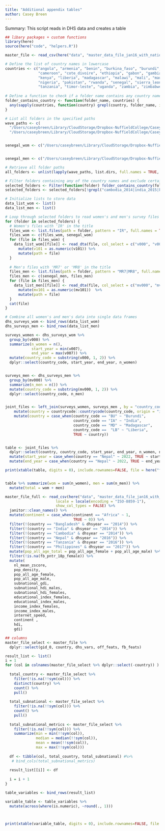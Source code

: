 ```yaml
---
title: "Additional appendix tables"
author: Casey Breen
---
```


Summary: This script reads in DHS data and creates a table

```r
## libary packages + custom functions 
library(here)
source(here("code", "helpers.R"))
```


```r
master_file <- read_csv(here("data", "master_data_file_jan16_with_national.csv")) 
```

```r
# Define the list of country names in lowercase
countries <- c("angola", "armenia", "benin", "burkina_faso", "burundi", "cambodia", 
               "cameroon", "cote_divoire", "ethiopia", "gabon", "gambia", "guinea", "haiti", "india", 
               "kenya", "liberia", "madagascar", "malawi", "mali", "mauritania", "mozabique", "nepal", 
               "nigeria", "pakistan", "rwanda", "senegal", "sierra_leone", "south_africa", 
               "tanzania", "timor-leste", "uganda", "zambia", "zimbabwe")
 
# Define a function to check if a folder name contains any country names
folder_contains_country <- function(folder_name, countries) {
  any(sapply(countries, function(country) grepl(country, folder_name, ignore.case = TRUE)))
}

# List all folders in the specified paths
wave_paths <- c(
  "/Users/caseybreen/Library/CloudStorage/Dropbox-NuffieldCollege/Casey Breen/dgg_research/national/data_refresh/dhs/wave7/",
  "/Users/caseybreen/Library/CloudStorage/Dropbox-NuffieldCollege/Casey Breen/dgg_research/national/data_refresh/dhs/wave8/")


senegal_wom <- c("/Users/caseybreen/Library/CloudStorage/Dropbox-NuffieldCollege/Casey Breen/dgg_research/subnational/data_processing/dhs_survey_gps/Senegal/SN_2019_CONTINUOUSDHS_09192023_1943_198343/SNIR8BDT/SNIR8BFL.DTA") 


senegal_men <- c("/Users/caseybreen/Library/CloudStorage/Dropbox-NuffieldCollege/Casey Breen/dgg_research/subnational/data_processing/dhs_survey_gps/Senegal/SN_2019_CONTINUOUSDHS_09192023_1943_198343/SNMR8BDT/SNMR8BFL.DTA")

# Retrieve all folder paths
all_folders <- unlist(lapply(wave_paths, list.dirs, full.names = TRUE, recursive = FALSE))

# Filter folders containing any of the country names and exclude certain folders
selected_folders <- Filter(function(folder) folder_contains_country(folder, countries), all_folders)
selected_folders <- selected_folders[!grepl("cambodia_2014|india_2015|kenya_2014|rwanda_2014|rwanda_2014|nepal_2016|tanzania_2015", selected_folders, ignore.case = TRUE)]

# Initialize lists to store data
data_list_wom <- list()
data_list_men <- list()

# Loop through selected folders to read women's and men's survey files
for (folder in selected_folders) {
  # Women's files with 'IR' in the title
  files_wom <- list.files(path = folder, pattern = "IR", full.names = TRUE)
  files_wom <- c(files_wom, senegal_wom)
  for (file in files_wom) {
    data_list_wom[[file]] <- read_dta(file, col_select = c("v000", "v001", "v007", "v101", "v005", "v017", "v169a", "v171a")) %>% 
      mutate(v101 = as.numeric(v101)) %>% 
      mutate(path = file)
  }
  
  # Men's files with 'MR7' or 'MR8' in the title
  files_men <- list.files(path = folder, pattern = "MR7|MR8", full.names = TRUE)
  files_men <- c(senegal_men, files_men)
  for (file in files_men) {
    data_list_men[[file]] <- read_dta(file, col_select = c("mv000", "mv001", "mv007", "mv101", "mv005", "mv169a", "mv171a")) %>% 
      mutate(mv101 = as.numeric(mv101))  %>% 
      mutate(path = file)
  }
  cat(file) 
}

# Combine all women's and men's data into single data frames
dhs_surveys_wom <- bind_rows(data_list_wom)
dhs_surveys_men <- bind_rows(data_list_men)

```

```r
surveys_women <- dhs_surveys_wom %>% 
  group_by(v000) %>% 
  summarize(n_women = n(),
            start_year = min(v007),
            end_year = max(v007)) %>% 
  mutate(country_code = substring(v000, 1, 2)) %>% 
  dplyr::select(country_code, start_year, end_year, n_women)


surveys_men <- dhs_surveys_men %>% 
  group_by(mv000) %>% 
  summarize(n_men = n()) %>% 
  mutate(country_code = substring(mv000, 1, 2)) %>% 
  dplyr::select(country_code, n_men)


joint_files <- left_join(surveys_women, surveys_men , by = "country_code") %>% 
    mutate(country = countrycode::countrycode(country_code, origin = "iso2c", destination = "country.name")) %>%
    mutate(country = case_when(country_code == "BU" ~ "Burundi",
                               country_code == "IA" ~ "India",
                               country_code == "MD" ~ "Madagascar",
                               country_code ==  "LB" ~ "Liberia",
                               TRUE ~ country))


table <- joint_files %>% 
  dplyr::select(country, country_code, start_year, end_year, n_women, n_men) %>% 
  mutate(start_year = case_when(country == "Nepal" ~ 2022, TRUE ~ start_year)) %>% 
  mutate(end_year = case_when(country == "Nepal" ~ 2022, TRUE ~ end_year))

print(xtable(table, digits = 0), include.rownames=FALSE, file = here("figures", "dhs_table.html"))


table %>% summarize(wom = sum(n_women), men = sum(n_men)) %>% 
  mutate(total = wom + men)
```


```r
master_file_full <- read_csv(here("data", "master_data_file_jan16_with_national.csv"), 
                       locale = locale(encoding = "ISO-8859-1"),
                       show_col_types = FALSE) %>%
  janitor::clean_names() %>% 
  mutate(continent = case_when(continent == "Africa" ~ 1,
                               TRUE ~ 0)) %>% 
  filter(!(country == "Bangladesh" & dhsyear == "2014")) %>% 
  filter(!(country == "India" & dhsyear == "2014")) %>% 
  filter(!(country == "Cambodia" & dhsyear == "2014")) %>%
  filter(!(country == "Nepal" & dhsyear == "2016")) %>%
  filter(!(country == "Tanzania" & dhsyear == "2016")) %>%
  filter(!(country == "Philippines" & dhsyear == "2017")) %>%
  mutate(pop_all_age_total = pop_all_age_female + pop_all_age_male) %>%
  filter(!is.na(fb_pntr_18p_female)) %>% 
  mutate(
    nl_mean_zscore,
    pop_density,
    pop_all_age_female,
    pop_all_age_male,
    subnational_gdi,
    subnational_hdi_males,
    subnational_hdi_females,
    educational_index_females,
    educational_index_males,
    income_index_females,
    income_index_males,
    internet_speed,
    continent ,
    hdi,
    gdi)
```


```r
## columns 
master_file_select <- master_file %>% 
  dplyr::select(gid_0, country, dhs_vars, off_feats, fb_feats)

result_list <- list()
i = 1
for (col in colnames(master_file_select %>% dplyr::select(-country)) ) {
  
  total_country <- master_file_select %>% 
    filter(!is.na(!!sym(col))) %>% 
    distinct(country) %>% 
    count() %>% 
    pull()
  
  total_subnational <- master_file_select %>% 
    filter(!is.na(!!sym(col))) %>% 
    count() %>% 
    pull()
  
  total_subnational_metrics <- master_file_select %>% 
    filter(!is.na(!!sym(col))) %>% 
    summarize(min = min(!!sym(col)),
              median = median(!!sym(col)), 
              mean = mean(!!sym(col)), 
              max = max(!!sym(col)))
  
  df <- tibble(col, total_country, total_subnational) #%>% 
   # bind_cols(total_subnational_metrics)
  
  result_list[[i]] <- df 
  
  i = i + 1
}

table_variables <- bind_rows(result_list) 

variable_table <- table_variables %>% 
  mutate(across(where(is.numeric), ~round(., 1)))



print(xtable(variable_table, digits = 0), include.rownames=FALSE, file = here("figures", "variable_table.tex"))
```







